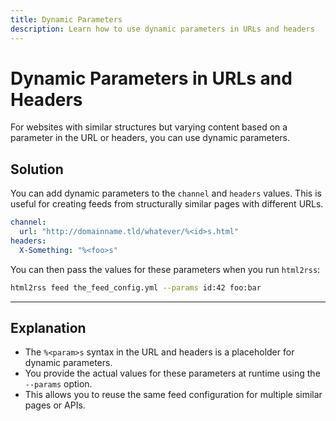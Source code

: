 ```yaml
---
title: Dynamic Parameters
description: Learn how to use dynamic parameters in URLs and headers
---
```


# Dynamic Parameters in URLs and Headers

For websites with similar structures but varying content based on a parameter in the URL or headers, you can use dynamic parameters.

## Solution

You can add dynamic parameters to the `channel` and `headers` values. This is useful for creating feeds from structurally similar pages with different URLs.

```yaml
channel:
  url: "http://domainname.tld/whatever/%<id>s.html"
headers:
  X-Something: "%<foo>s"
```

You can then pass the values for these parameters when you run `html2rss`:

```bash
html2rss feed the_feed_config.yml --params id:42 foo:bar
```

---

## Explanation

- The `%<param>s` syntax in the URL and headers is a placeholder for dynamic parameters.
- You provide the actual values for these parameters at runtime using the `--params` option.
- This allows you to reuse the same feed configuration for multiple similar pages or APIs.
